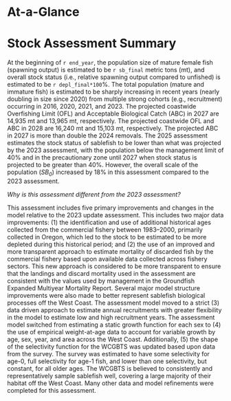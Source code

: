 \pagebreak

# At-a-Glance {.unnumbered}

 \includepdf[pagecommand={}]{figures/sablefish_aag_page_1.pdf}
 
 \includepdf[pagecommand={}]{figures/sablefish_aag_page_2.pdf}


# Stock Assessment Summary {-}

At the beginning of `r end_year`, the population size of mature female fish (spawning output) is estimated to be `r sb_final` metric tons (mt), and overall stock status (i.e., relative spawning output compared to unfished) is estimated to be `r depl_final*100`%. The total population (mature and immature fish) is estimated to be sharply increasing in recent years (nearly doubling in size since 2020) from multiple strong cohorts (e.g., recruitment) occurring in 2016, 2020, 2021, and 2023. The projected coastwide Overfishing Limit (OFL) and Acceptable Biological Catch (ABC) in 2027 are 14,935 mt and 13,965 mt, respectively. The projected coastwide OFL and ABC in 2028 are 16,240 mt and 15,103 mt, respectively. The projected ABC in 2027 is more than double the 2024 removals. The 2025 assessment estimates the stock status of sablefish to be lower than what was projected by the 2023 assessment, with the population below the management limit of 40% and in the precautionary zone until 2027 when stock status is projected to be greater than 40%. However, the overall scale of the population (*SB~0~*) increased by 18% in this assessment compared to the 2023 assessment.

*Why is this assessment different from the 2023 assessment?*

This assessment includes five primary improvements and changes in the model relative to the 2023 update assessment.  This includes two major data improvements: (1) the identification and use of additional historical ages collected from the commercial fishery between 1983--2000, primarily collected in Oregon, which led to the stock to be estimated to be more depleted during this historical period; and (2) the use of an improved and more transparent approach to estimate mortality of discarded fish by the commercial fishery based upon available data collected across fishery sectors. This new approach  is considered to be more transparent to ensure that the landings and discard mortality used in the assessment are consistent with the values used by management in the Groundfish Expanded Multiyear Mortality Report. Several major model structure improvements were also made to better represent sablefish biological processes off the West Coast. The assessment model moved to a strict (3) data driven approach to estimate annual recruitments with greater flexibility in the model to estimate low and high recruitment years. The assessment model switched from estimating a static growth function for each sex to (4) the use of empirical weight-at-age data to account for variable growth by age, sex, year, and area across the West Coast. Additionally, (5) the shape of the selectivity function for the WCGBTS was updated based upon data from the survey. The survey was estimated to have some selectivity for age-0, full selectivity for age-1 fish, and lower than one selectivity, but constant, for all older ages. The WCGBTS is believed to consistently and representatively sample sablefish well, covering a large majority of their habitat off the West Coast. Many other data and model refinements were completed for this assessment. 